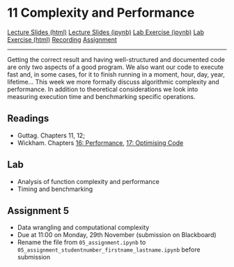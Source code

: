 # 11 Complexity and Performance

<div id="buttons">
<a class="btn btn-primary btn-lg" role="button" href="lectures/11_week.html">Lecture Slides (html)</a>
<a class="btn btn-secondary btn-lg" role="button" href="https://github.com/ASDS-TCD/POP77001_Computer_Programming_2021/blob/main/lectures/11_week.ipynb">Lecture Slides (ipynb)</a>
<a class="btn btn-success btn-lg" role="button" href="https://github.com/ASDS-TCD/POP77001_Computer_Programming_2021/blob/main/labs/11_week.ipynb">Lab Exercise (ipynb)</a>
<a class="btn btn-secondary btn-lg" role="button" href="labs/11_week.html">Lab Exercise (html)</a>
<a class="btn btn-warning btn-lg" role="button" href="recordings/11_week_lecture.mp3">Recording</a>
<a class="btn btn-danger btn-lg" role="button" href="https://github.com/ASDS-TCD/POP77001_Computer_Programming_2021/blob/main/assignments/05_assignment.ipynb">Assignment</a>
</div>
---

Getting the correct result and having well-structured and documented code are only two aspects of a good program. We also want our code to execute fast and, in some cases, for it to finish running in a moment, hour, day, year, lifetime... This week we more formally discuss algorithmic complexity and performance. In addition to theoretical considerations we look into measuring execution time and benchmarking specific operations. 

## Readings

- Guttag. Chapters 11, 12;
- Wickham. Chapters [16: Performance](http://adv-r.had.co.nz/Performance.html), [17: Optimising Code](http://adv-r.had.co.nz/Profiling.html)

## Lab

- Analysis of function complexity and performance
- Timing and benchmarking

## Assignment 5

- Data wrangling and computational complexity
- Due at 11:00 on Monday, 29th November (submission on Blackboard)
- Rename the file from `05_assignment.ipynb` to `05_assignment_studentnumber_firstname_lastname.ipynb` before submission
